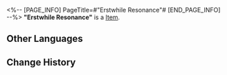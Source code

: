 <%-- [PAGE_INFO]
PageTitle=#"Erstwhile Resonance"#
[END_PAGE_INFO] --%>
{{Item Infobox
|title       = "Erstwhile Resonance"
|id          = 210218
|image       = Item Erstwhile Resonance.png
|type        = 
|invCategory = Valuables
|rarity      = 3
|effect      =
A record that can be played on the Express' phonograph. It might be a chance acquisition or a gift from someone else. All sorts of memories surge up when the music plays &mdash; the smiles, encounters, touches, and the excitement of battle. Maybe that is why people still collect records even as society rapidly advances.
The current record contains the track "Erstwhile Resonance."
|description =

''The dragon returns home, but its house is nowhere to be found.''
}}
'''"Erstwhile Resonance"''' is a [[Item]].

==Other Languages==
{{Other Languages
|en   = "Erstwhile Resonance"
|zhs  = 《古海宫墟》
|zht  = 〈古海宮墟〉
|ja   = 『古海宮殿跡』
|ko   = ≪고해 궁터≫
|es   = Resonancia del pasado
|fr   = « Erstwhile Resonance »
|ru   = Erstwhile Resonance
|th   = Erstwhile Resonance
|vi   = Cung Điện Cổ Hải
|de   = „Palastruinen des uralten Meeres“
|id   = "Erstwhile Resonance"
|pt   = "Erstwhile Resonance"
}}

==Change History==
{{Change History|2.0}}